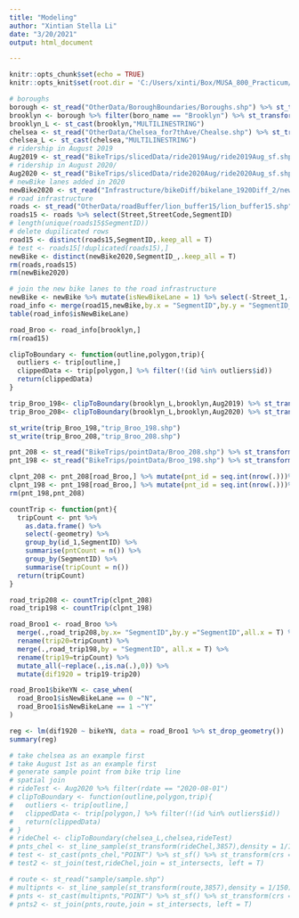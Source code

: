 ```yaml
---
title: "Modeling"
author: "Xintian Stella Li"
date: "3/20/2021"
output: html_document

---
```


```r
knitr::opts_chunk$set(echo = TRUE)
knitr::opts_knit$set(root.dir = 'C:/Users/xinti/Box/MUSA_800_Practicum/Data')
```



```r
# boroughs
borough <- st_read("OtherData/BoroughBoundaries/Boroughs.shp") %>% st_transform(crs=4326)
brooklyn <- borough %>% filter(boro_name == "Brooklyn") %>% st_transform(crs=4326)
brooklyn_L <- st_cast(brooklyn,"MULTILINESTRING")
chelsea <- st_read("OtherData/Chelsea_for7thAve/Chealse.shp") %>% st_transform(crs=4326)
chelsea_L <- st_cast(chelsea,"MULTILINESTRING")
# ridership in August 2019
Aug2019 <- st_read("BikeTrips/slicedData/ride2019Aug/ride2019Aug_sf.shp") %>% st_transform(crs = 4326)
# ridership in August 2020/
Aug2020 <- st_read("BikeTrips/slicedData/ride2020Aug/ride2020Aug_sf.shp") %>% st_transform(crs = 4326)
# newBike lanes added in 2020
newBike2020 <- st_read("Infrastructure/bikeDiff/bikelane_1920Diff_2/newBikelane_2020.shp") %>% st_transform(crs = 4326)
# road infrastructure
roads <- st_read("OtherData/roadBuffer/lion_buffer15/lion_buffer15.shp") %>% st_transform(crs = 4326)
roads15 <- roads %>% select(Street,StreetCode,SegmentID)
# length(unique(roads15$SegmentID))
# delete dupilicated rows
road15 <- distinct(roads15,SegmentID,.keep_all = T)
# test <- roads15[!duplicated(roads15),]
newBike <- distinct(newBike2020,SegmentID_,.keep_all = T)
rm(roads,roads15)
rm(newBike2020)
```

```r
# join the new bike lanes to the road infrastructure
newBike <- newBike %>% mutate(isNewBikeLane = 1) %>% select(-Street_1,-StreetCo_1) %>% st_drop_geometry()
road_info <- merge(road15,newBike,by.x = "SegmentID",by.y = "SegmentID_" ,all.x = T)%>% mutate_all(~replace(.,is.na(.),0))
table(road_info$isNewBikeLane)
```
```r
road_Broo <- road_info[brooklyn,] 
rm(road15)

```
```r
clipToBoundary <- function(outline,polygon,trip){
  outliers <- trip[outline,]
  clippedData <- trip[polygon,] %>% filter(!(id %in% outliers$id))
  return(clippedData)
}

trip_Broo_198<- clipToBoundary(brooklyn_L,brooklyn,Aug2019) %>% st_transform(crs=3857)
trip_Broo_208<- clipToBoundary(brooklyn_L,brooklyn,Aug2020) %>% st_transform(crs=3857)

st_write(trip_Broo_198,"trip_Broo_198.shp")
st_write(trip_Broo_208,"trip_Broo_208.shp")
```
```r
pnt_208 <- st_read("BikeTrips/pointData/Broo_208.shp") %>% st_transform(crs =4326)
pnt_198 <- st_read("BikeTrips/pointData/Broo_198.shp") %>% st_transform(crs =4326)

clpnt_208 <- pnt_208[road_Broo,] %>% mutate(pnt_id = seq.int(nrow(.)))%>% st_transform(crs = 4326) %>% st_join(.,road_Broo,join = st_intersects, left = T)
clpnt_198 <- pnt_198[road_Broo,] %>% mutate(pnt_id = seq.int(nrow(.)))%>% st_transform(crs = 4326) %>% st_join(.,road_Broo,join = st_intersects, left = T)
rm(pnt_198,pnt_208)
```
```r
countTrip <- function(pnt){
  tripCount <- pnt %>% 
    as.data.frame() %>% 
    select(-geometry) %>% 
    group_by(id_1,SegmentID) %>% 
    summarise(pntCount = n()) %>% 
    group_by(SegmentID) %>% 
    summarise(tripCount = n())
  return(tripCount)
}

road_trip208 <- countTrip(clpnt_208)
road_trip198 <- countTrip(clpnt_198)

road_Broo1 <- road_Broo %>% 
  merge(.,road_trip208,by.x= "SegmentID",by.y ="SegmentID",all.x = T) %>% 
  rename(trip20=tripCount) %>%
  merge(.,road_trip198,by = "SegmentID", all.x = T) %>%
  rename(trip19=tripCount) %>% 
  mutate_all(~replace(.,is.na(.),0)) %>% 
  mutate(dif1920 = trip19-trip20) 

road_Broo1$bikeYN <- case_when(
  road_Broo1$isNewBikeLane == 0 ~"N",
  road_Broo1$isNewBikeLane == 1 ~"Y"
)

```
```r
reg <- lm(dif1920 ~ bikeYN, data = road_Broo1 %>% st_drop_geometry())
summary(reg)
```

```r
# take chelsea as an example first
# take August 1st as an example first
# generate sample point from bike trip line
# spatial join
# rideTest <- Aug2020 %>% filter(rdate == "2020-08-01")
# clipToBoundary <- function(outline,polygon,trip){
#   outliers <- trip[outline,]
#   clippedData <- trip[polygon,] %>% filter(!(id %in% outliers$id))
#   return(clippedData)
# }
# rideChel <- clipToBoundary(chelsea_L,chelsea,rideTest)
# pnts_chel <- st_line_sample(st_transform(rideChel,3857),density = 1/150)
# test <- st_cast(pnts_chel,"POINT") %>% st_sf() %>% st_transform(crs = 4326)
# test2 <- st_join(test,rideChel,join = st_intersects, left = T)

```
```r
# route <- st_read("sample/sample.shp")
# multipnts <- st_line_sample(st_transform(route,3857),density = 1/150)
# pnts <- st_cast(multipnts,"POINT") %>% st_sf() %>% st_transform(crs = 4326)
# pnts2 <- st_join(pnts,route,join = st_intersects, left = T)
```